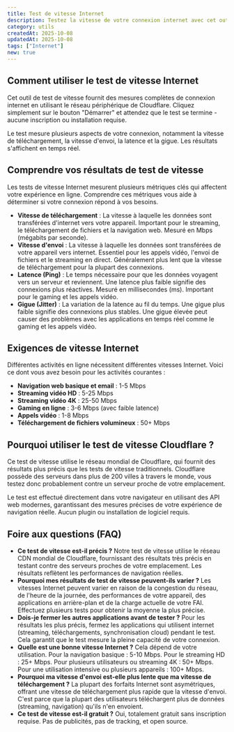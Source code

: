 ```yaml
---
title: Test de vitesse Internet
description: Testez la vitesse de votre connexion internet avec cet outil de test de vitesse gratuit et précis. Mesurez instantanément vos vitesses de téléchargement et d'envoi, votre latence et la qualité de votre connexion. Propulsé par le réseau mondial de Cloudflare pour des résultats fiables.
category: utils
createdAt: 2025-10-08
updatedAt: 2025-10-08
tags: ["Internet"]
new: true
---
```


<div className="screen-line-before w-full border-edge border-b" />

<InternetSpeedTestComponent />

## Comment utiliser le test de vitesse Internet

Cet outil de test de vitesse fournit des mesures complètes de connexion internet en utilisant
le réseau périphérique de Cloudflare.
Cliquez simplement sur le bouton "Démarrer" et attendez que le test se termine - aucune inscription ou installation requise.

Le test mesure plusieurs aspects de votre connexion, notamment la vitesse de téléchargement, la vitesse d'envoi,
la latence et la gigue. Les résultats s'affichent en temps réel.

## Comprendre vos résultats de test de vitesse

Les tests de vitesse Internet mesurent plusieurs métriques clés qui affectent votre expérience en ligne.
Comprendre ces métriques vous aide à déterminer si votre connexion répond à vos besoins.

- **Vitesse de téléchargement** : La vitesse à laquelle les données sont transférées d'internet vers votre appareil. Important pour le streaming, le téléchargement de fichiers et la navigation web. Mesuré en Mbps (mégabits par seconde).
- **Vitesse d'envoi** : La vitesse à laquelle les données sont transférées de votre appareil vers internet. Essentiel pour les appels vidéo, l'envoi de fichiers et le streaming en direct. Généralement plus lent que la vitesse de téléchargement pour la plupart des connexions.
- **Latence (Ping)** : Le temps nécessaire pour que les données voyagent vers un serveur et reviennent. Une latence plus faible signifie des connexions plus réactives. Mesuré en millisecondes (ms). Important pour le gaming et les appels vidéo.
- **Gigue (Jitter)** : La variation de la latence au fil du temps. Une gigue plus faible signifie des connexions plus stables. Une gigue élevée peut causer des problèmes avec les applications en temps réel comme le gaming et les appels vidéo.

## Exigences de vitesse Internet

Différentes activités en ligne nécessitent différentes vitesses Internet.
Voici ce dont vous avez besoin pour les activités courantes :

- **Navigation web basique et email** : 1-5 Mbps
- **Streaming vidéo HD** : 5-25 Mbps
- **Streaming vidéo 4K** : 25-50 Mbps
- **Gaming en ligne** : 3-6 Mbps (avec faible latence)
- **Appels vidéo** : 1-8 Mbps
- **Téléchargement de fichiers volumineux** : 50+ Mbps

## Pourquoi utiliser le test de vitesse Cloudflare ?

Ce test de vitesse utilise le réseau mondial de Cloudflare, qui fournit des résultats plus précis
que les tests de vitesse traditionnels. Cloudflare possède des serveurs dans plus de 200 villes à travers le monde,
vous testez donc probablement contre un serveur proche de votre emplacement.

Le test est effectué directement dans votre navigateur en utilisant des API web modernes,
garantissant des mesures précises de votre expérience de navigation réelle.
Aucun plugin ou installation de logiciel requis.

## Foire aux questions (FAQ)

- **Ce test de vitesse est-il précis ?** Notre test de vitesse utilise le réseau CDN mondial de Cloudflare, fournissant des résultats très précis en testant contre des serveurs proches de votre emplacement. Les résultats reflètent les performances de navigation réelles.
- **Pourquoi mes résultats de test de vitesse peuvent-ils varier ?** Les vitesses Internet peuvent varier en raison de la congestion du réseau, de l'heure de la journée, des performances de votre appareil, des applications en arrière-plan et de la charge actuelle de votre FAI. Effectuez plusieurs tests pour obtenir la moyenne la plus précise.
- **Dois-je fermer les autres applications avant de tester ?** Pour les résultats les plus précis, fermez les applications qui utilisent internet (streaming, téléchargements, synchronisation cloud) pendant le test. Cela garantit que le test mesure la pleine capacité de votre connexion.
- **Quelle est une bonne vitesse Internet ?** Cela dépend de votre utilisation. Pour la navigation basique : 5-10 Mbps. Pour le streaming HD : 25+ Mbps. Pour plusieurs utilisateurs ou streaming 4K : 50+ Mbps. Pour une utilisation intensive ou plusieurs appareils : 100+ Mbps.
- **Pourquoi ma vitesse d'envoi est-elle plus lente que ma vitesse de téléchargement ?** La plupart des forfaits Internet sont asymétriques, offrant une vitesse de téléchargement plus rapide que la vitesse d'envoi. C'est parce que la plupart des utilisateurs téléchargent plus de données (streaming, navigation) qu'ils n'en envoient.
- **Ce test de vitesse est-il gratuit ?** Oui, totalement gratuit sans inscription requise. Pas de publicités, pas de tracking, et open source.

<div className="h-6" />
